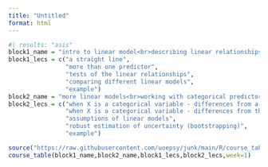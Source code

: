 ```yaml
---
title: "Untitled"
format: html
---
```


```r
#| results: "asis"
block1_name = "intro to linear model<br>describing linear relationships between predictors and an outcome"
block1_lecs = c("a straight line",
                "more than one predictor",
                "tests of the linear relationships",
                "comparing different linear models",
                "example")
block2_name = "more linear models<br>working with categorical predictors, model assumptions"
block2_lecs = c("when X is a categorical variable - differences from a reference level",
                "when X is a categorical variable - differences from the average",
                "assumptions of linear models",
                "robust estimation of uncertainty (bootstrapping)",
                "example")

source("https://raw.githubusercontent.com/uoepsy/junk/main/R/course_table.R")
course_table(block1_name,block2_name,block1_lecs,block2_lecs,week=1)
```

